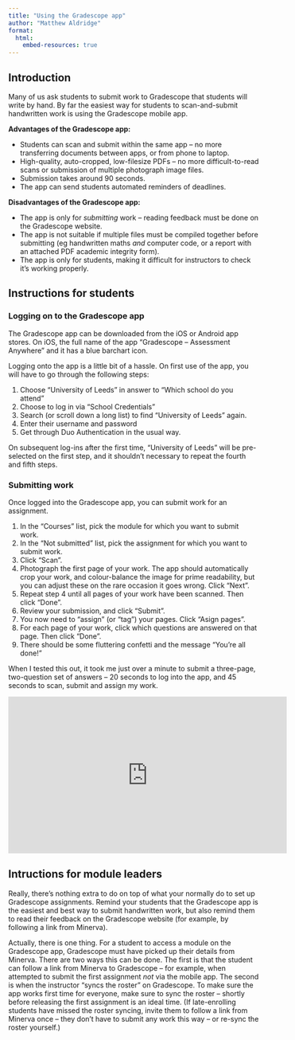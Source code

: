 ```yaml
---
title: "Using the Gradescope app"
author: "Matthew Aldridge"
format:
  html:
    embed-resources: true
---
```


## Introduction

Many of us ask students to submit work to Gradescope that students will write by hand. By far the easiest way for students to scan-and-submit handwritten work is using the Gradescope mobile app.

**Advantages of the Gradescope app:**

* Students can scan and submit within the same app -- no more transferring documents between apps, or from phone to laptop.
* High-quality, auto-cropped, low-filesize PDFs -- no more difficult-to-read scans or submission of multiple photograph image files.
* Submission takes around 90 seconds.
* The app can send students automated reminders of deadlines.

**Disadvantages of the Gradescope app:**

* The app is only for *submitting* work -- reading feedback must be done on the Gradescope website.
* The app is not suitable if multiple files must be compiled together before submitting (eg handwritten maths *and* computer code, or a report with an attached PDF academic integrity form).
* The app is only for students, making it difficult for instructors to check it's working properly.

## Instructions for students

### Logging on to the Gradescope app

The Gradescope app can be downloaded from the iOS or Android app stores. On iOS, the full name of the app "Gradescope – Assessment Anywhere" and it has a blue barchart icon.
 
Logging onto the app is a little bit of a hassle. On first use of the app, you will have to go through the following steps:

1. Choose "University of Leeds" in answer to "Which school do you attend"
2. Choose to log in via "School Credentials"
3. Search (or scroll down a long list) to find "University of Leeds" again.
4. Enter their username and password
5. Get through Duo Authentication in the usual way.

On subsequent log-ins after the first time, "University of Leeds" will be pre-selected on the first step, and it shouldn't necessary to repeat the fourth and fifth steps.
 
### Submitting work

Once logged into the Gradescope app, you can submit work for an assignment.

1. In the "Courses" list, pick the module for which you want to submit work.
2. In the "Not submitted" list, pick the assignment for which you want to submit work.
3. Click "Scan".
4. Photograph the first page of your work. The app should automatically crop your work, and colour-balance the image for prime readability, but you can adjust these on the rare occasion it goes wrong. Click "Next".
5. Repeat step 4 until all pages of your work have been scanned. Then click "Done".
6. Review your submission, and click "Submit".
7. You now need to "assign" (or "tag") your pages. Click "Asign pages".
8. For each page of your work, click which questions are answered on that page. Then click "Done".
9. There should be some fluttering confetti and the message "You're all done!"

When I tested this out, it took me just over a minute to submit a three-page, two-question set of answers -- 20 seconds to log into the app, and 45 seconds to scan, submit and assign my work.

<div class="quarto-video ratio ratio-16x9">
<iframe data-external="1" width="560" height="315" src="https://www.youtube.com/embed/VntgvJimbvc?si=TKS9gQheyufklpUN" title="YouTube video player" frameborder="0" allow="accelerometer; autoplay; clipboard-write; encrypted-media; gyroscope; picture-in-picture; web-share" allowfullscreen></iframe>
</div>

## Intructions for module leaders

Really, there's nothing extra to do on top of what your normally do to set up Gradescope assignments. Remind your students that the Gradescope app is the easiest and best way to submit handwritten work, but also remind them to read their feedback on the Gradescope website (for example, by following a link from Minerva).

Actually, there is one thing. For a student to access a module on the Gradescope app, Gradescope must have picked up their details from Minerva. There are two ways this can be done. The first is that the student can follow a link from Minerva to Gradescope -- for example, when attempted to submit the first assignment *not* via the mobile app. The second is when the instructor "syncs the roster" on Gradescope. To make sure the app works first time for everyone, make sure to sync the roster -- shortly before releasing the first assignment is an ideal time. (If late-enrolling students have missed the roster syncing, invite them to follow a link from Minerva once -- they don't have to submit any work this way -- or re-sync the roster yourself.)